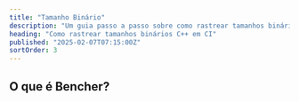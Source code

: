 ```yaml
---
title: "Tamanho Binário"
description: "Um guia passo a passo sobre como rastrear tamanhos binários C++ em CI"
heading: "Como rastrear tamanhos binários C++ em CI"
published: "2025-02-07T07:15:00Z"
sortOrder: 3
---
```



<Intro
  lang="C++"
/>

## O que é Bencher?

<BencherIntro />

<Steps
  lang="C++"
  optionUrl="/pt/docs/explanation/adapters/#%EF%B8%8F-file-size"
  adapterUrl="/pt/docs/explanation/adapters/#-json"
/>

<FileSizeInner>
  <CppBuild />
</FileSizeInner>

<CallToAction lang={Language.pt} />
